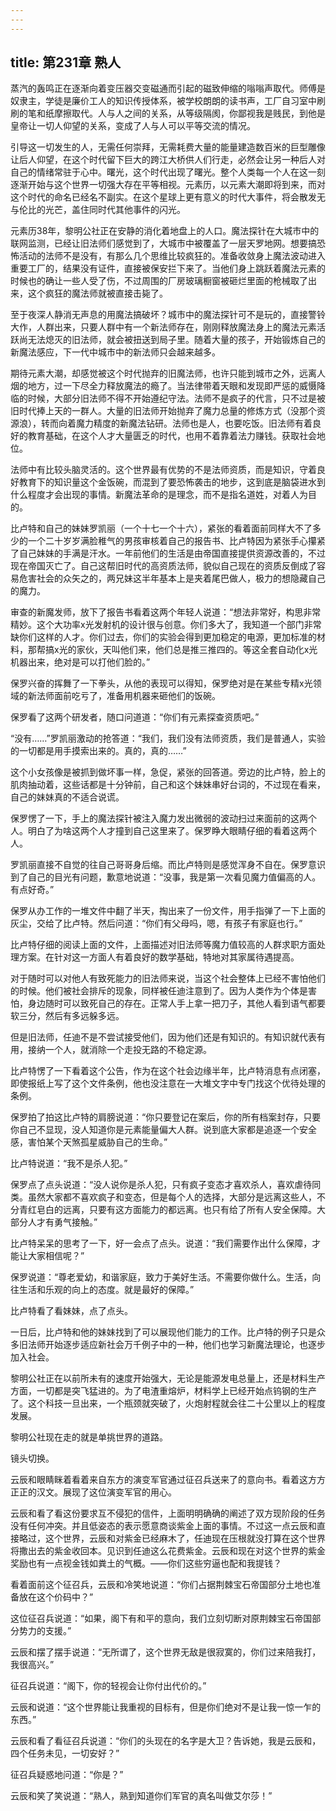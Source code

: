 ```yaml
---
---
---
```

title: 第231章 熟人
---



蒸汽的轰鸣正在逐渐向着变压器交变磁通而引起的磁致伸缩的嗡嗡声取代。师傅是奴隶主，学徒是廉价工人的知识传授体系，被学校朗朗的读书声，工厂自习室中刷刷的笔和纸摩擦取代。人与人之间的关系，从等级隔阂，你鄙视我是贱民，到他是皇帝让一切人仰望的关系，变成了人与人可以平等交流的情况。

引导这一切发生的人，无需任何崇拜，无需耗费大量的能量建造数百米的巨型雕像让后人仰望，在这个时代留下巨大的跨江大桥供人们行走，必然会让另一种后人对自己的情绪常驻于心中。曙光，这个时代出现了曙光。整个人类每一个人在这一刻逐渐开始与这个世界一切强大存在平等相视。元素历，以元素大潮即将到来，而对这个时代的命名已经名不副实。在这个星球上更有意义的时代大事件，将会散发无与伦比的光芒，盖住同时代其他事件的闪光。

元素历38年，黎明公社正在安静的消化着地盘上的人口。魔法探针在大城市中的联网监测，已经让旧法师们感觉到了，大城市中被覆盖了一层天罗地网。想要搞恐怖活动的法师不是没有，有那么几个思维比较疯狂的。准备收敛身上魔法波动进入重要工厂的，结果没有证件，直接被保安拦下来了。当他们身上跳跃着魔法元素的时候也的确让一些人受了伤，不过周围的厂房玻璃橱窗被砸烂里面的枪械取了出来，这个疯狂的魔法师就被直接击毙了。

至于夜深人静消无声息的用魔法搞破坏？城市中的魔法探针可不是玩的，直接警铃大作，人群出来，只要人群中有一个新法师存在，刚刚释放魔法身上的魔法元素活跃尚无法熄灭的旧法师，就会被扭送到局子里。随着大量的孩子，开始锻炼自己的新魔法感应，下一代中城市中的新法师只会越来越多。

期待元素大潮，却感觉被这个时代抛弃的旧魔法师，也许只能到城市之外，远离人烟的地方，过一下尽全力释放魔法的瘾了。当法律带着天眼和发现即严惩的威慑降临的时候，大部分旧法师不得不开始遵纪守法。法师不是疯子的代言，只不过是被旧时代捧上天的一群人。大量的旧法师开始抛弃了魔力总量的修炼方式（没那个资源浪），转而向着魔力精度的新魔法钻研。法师也是人，也要吃饭。旧法师有着良好的教育基础，在这个人才大量匮乏的时代，也用不着靠着法力赚钱。获取社会地位。

法师中有比较头脑灵活的。这个世界最有优势的不是法师资质，而是知识，守着良好教育下的知识量这个金饭碗，而混到了要恐怖袭击的地步，这到底是脑袋进水到什么程度才会出现的事情。新魔法革命的是理念，而不是指名道姓，对着人为目的。

比卢特和自己的妹妹罗凯丽（一个十七一个十六），紧张的看着面前同样大不了多少的一个二十岁岁满脸稚气的男孩审核着自己的报告书、比卢特因为紧张手心攥紧了自己妹妹的手满是汗水。一年前他们的生活是由帝国直接提供资源改善的，不过现在帝国灭亡了。自己这帮旧时代的高资质法师，貌似自己现在的资质反倒成了容易危害社会的众矢之的，两兄妹这半年基本上是夹着尾巴做人，极力的想隐藏自己的魔力。

审查的新魔发师，放下了报告书看着这两个年轻人说道：“想法非常好，构思非常精妙。这个大功率x光发射机的设计很与创意。你们多大了，我知道一个部门非常缺你们这样的人才。你们过去，你们的实验会得到更加稳定的电源，更加标准的材料，那帮搞x光的家伙，天叫他们来，他们总是推三推四的。等这全套自动化x光机器出来，绝对是可以打他们脸的。”

保罗兴奋的挥舞了一下拳头，从他的表现可以得知，保罗绝对是在某些专精x光领域的新法师面前吃亏了，准备用机器来砸他们的饭碗。

保罗看了这两个研发者，随口问道道：“你们有元素探查资质吧。”

“没有……”罗凯丽激动的抢答道：“我们，我们没有法师资质，我们是普通人，实验的一切都是用手摸索出来的。真的，真的……”

这个小女孩像是被抓到做坏事一样，急促，紧张的回答道。旁边的比卢特，脸上的肌肉抽动着，这些话都是十分钟前，自己和这个妹妹串好台词的，不过现在看来，自己的妹妹真的不适合说谎。

保罗愣了一下，手上的魔法探针被注入魔力发出微弱的波动扫过来面前的这两个人。明白了为啥这两个人才撞到自己这里来了。保罗睁大眼睛仔细的看着这两个人。

罗凯丽直接不自觉的往自己哥哥身后缩。而比卢特则是感觉浑身不自在。保罗意识到了自己的目光有问题，歉意地说道：“没事，我是第一次看见魔力值偏高的人。有点好奇。”

保罗从办工作的一堆文件中翻了半天，掏出来了一份文件，用手指弹了一下上面的灰尘，交给了比卢特。然后问道：“你们有父母吗，嗯，有孩子有家庭也行。”

比卢特仔细的阅读上面的文件，上面描述对旧法师等魔力值较高的人群求职方面处理方案。在针对这一方面人有着良好的数学基础，特地对其家属待遇提高。

对于随时可以对他人有致死能力的旧法师来说，当这个社会整体上已经不害怕他们的时候。他们被社会排斥的现象，同样被任迪注意到了。因为人类作为个体是害怕，身边随时可以致死自己的存在。正常人手上拿一把刀子，其他人看到语气都要软三分，然后有多远躲多远。

但是旧法师，任迪不是不尝试接受他们，因为他们还是有知识的。有知识就代表有用，接纳一个人，就消除一个走投无路的不稳定源。

比卢特愣了一下看着这个公告，作为在这个社会边缘半年，比卢特消息有点闭塞，即使报纸上写了这个文件条例，他也没注意在一大堆文字中专门找这个优待处理的条例。

保罗拍了拍这比卢特的肩膀说道：“你只要登记在案后，你的所有档案封存，只要你自己不显现，没人知道你是元素能量偏大人群。说到底大家都是追逐一个安全感，害怕某个天煞孤星威胁自己的生命。”

比卢特说道：“我不是杀人犯。”

保罗点了点头说道：“没人说你是杀人犯，只有疯子变态才喜欢杀人，喜欢虐待同类。虽然大家都不喜欢疯子和变态，但是每个人的选择，大部分是远离这些人，不分青红皂白的远离，只要有这方面能力的都远离。也只有给了所有人安全保障。大部分人才有勇气接触。”

比卢特呆呆的思考了一下，好一会点了点头。说道：“我们需要作出什么保障，才能让大家相信呢？”

保罗说道：“尊老爱幼，和谐家庭，致力于美好生活。不需要你做什么。生活，向往生活和乐观的向上的态度。就是最好的保障。”

比卢特看了看妹妹，点了点头。

一日后，比卢特和他的妹妹找到了可以展现他们能力的工作。比卢特的例子只是众多旧法师开始逐步适应新社会万千例子中的一种，他们也学习新魔法理论，也逐步加入社会。

黎明公社正在以前所未有的速度开始强大，无论是能源发电总量上，还是材料生产方面，一切都是突飞猛进的。为了电渣重熔炉，材料学上已经开始点钨钢的生产了。这个科技一旦出来，一个瓶颈就突破了，火炮射程就会往二十公里以上的程度发展。

黎明公社现在走的就是单挑世界的道路。

镜头切换。

云辰和眼睛眯着看着来自东方的演变军官通过征召兵送来了的意向书。看着这方方正正的汉文。展现了这位演变军官的用心。

云辰和看了看这份要求互不侵犯的信件，上面明明确确的阐述了双方现阶段的任务没有任何冲突。并且低姿态的表示愿意商谈紫金上面的事情。不过这一点云辰和直接略过，这个世界，云辰和对紫金已经麻木了，任迪现在压根就没打算在这个世界将撒出去的紫金收回本。见识到任迪这么花费紫金。云辰和现在对这个世界的紫金奖励也有一点视金钱如粪土的气概。——你们这些穷逼也配和我提钱？

看着面前这个征召兵，云辰和冷笑地说道：“你们占据荆棘宝石帝国部分土地也准备放在这个价码中？”

这位征召兵说道：“如果，阁下有和平的意向，我们立刻切断对原荆棘宝石帝国部分势力的支援。”

云辰和摆了摆手说道：“无所谓了，这个世界无敌是很寂寞的，你们过来陪我打，我很高兴。”

征召兵说道：“阁下，你的轻视会让你付出代价的。”

云辰和说道：“这个世界能让我重视的目标有，但是你们绝对不是让我一惊一乍的东西。”

云辰和看了看征召兵说道：“你们的头现在的名字是大卫？告诉她，我是云辰和，四个任务未见，一切安好？”

征召兵疑惑地问道：“你是？”

云辰和笑了笑说道：“熟人，熟到知道你们军官的真名叫做艾尔莎！”